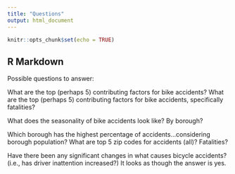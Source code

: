 ```yaml
---
title: "Questions"
output: html_document
---
```


```r
knitr::opts_chunk$set(echo = TRUE)
```

## R Markdown

Possible questions to answer:

What are the top (perhaps 5) contributing factors for bike accidents?
What are the top (perhaps 5) contributing factors for bike accidents, specifically fatalities?

What does the seasonality of bike accidents look like? By borough?

Which borough has the highest percentage of accidents...considering borough population?
What are top 5 zip codes for accidents (all)? Fatalities?

Have there been any significant changes in what causes bicycle accidents? (i.e., has driver inattention increased?) It looks as though the answer is yes.
